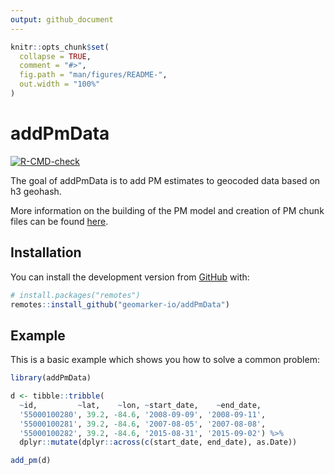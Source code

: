 ```yaml
---
output: github_document
---
```


<!-- README.md is generated from README.Rmd. Please edit that file -->

```r
knitr::opts_chunk$set(
  collapse = TRUE,
  comment = "#>",
  fig.path = "man/figures/README-",
  out.width = "100%"
)
```

# addPmData

<!-- badges: start -->
[![R-CMD-check](https://github.com/geomarker-io/addPmData/workflows/R-CMD-check/badge.svg)](https://github.com/geomarker-io/addPmData/actions)
<!-- badges: end -->

The goal of addPmData is to add PM estimates to geocoded data based on h3 geohash.

More information on the building of the PM model and creation of PM chunk files can be found [here](https://github.com/geomarker-io/st_pm_hex).

## Installation

You can install the development version from [GitHub](https://github.com/) with:

``` r
# install.packages("remotes")
remotes::install_github("geomarker-io/addPmData")
```
## Example

This is a basic example which shows you how to solve a common problem:

```r
library(addPmData)

d <- tibble::tribble(
  ~id,         ~lat,    ~lon, ~start_date,    ~end_date,
  '55000100280', 39.2, -84.6, '2008-09-09', '2008-09-11',
  '55000100281', 39.2, -84.6, '2007-08-05', '2007-08-08',
  '55000100282', 39.2, -84.6, '2015-08-31', '2015-09-02') %>%
  dplyr::mutate(dplyr::across(c(start_date, end_date), as.Date))

add_pm(d)
```
